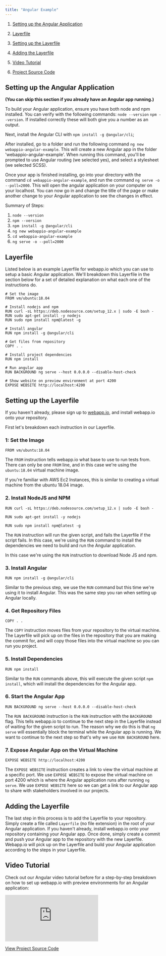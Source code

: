 ```yaml
---
title: "Angular Example"
---
```


1. [Setting up the Angular Application](./angular#setting-up-the-angular-application)

2. [Layerfile](./angular#layerfile)

3. [Setting up the Layerfile](./angular#setting-up-the-layerfile)

4. [Adding the Layerfile](./angular#adding-the-layerfile)

5. [Video Tutorial](./angular#video-tutorial)

6. [Project Source Code](https://github.com/joshuadsouza/webappio-docs-examples/tree/master/webappio-angular)

## Setting up the Angular Application

**(You can skip this section if you already have an Angular app running.)**

To build your Angular application, ensure you have both node and npm installed.
You can verify with the following commands: `node --version` `npm --version`. If
installed correctly these will both give you a number as an output.

Next, install the Angular CLI with `npm install -g @angular/cli`;

After installed, go to a folder and run the following command
`ng new webappio-angular-example`. This will create a new Angular app in the
folder 'webappio-angular-example'. When running this command, you'll be prompted
to use Angular routing (we selected yes), and select a stylesheet (we selected
SCSS).

Once your app is finished installing, go into your directory with the command
`cd webappio-angular-example`, and run the command `ng serve -o --poll=2000`.
This will open the angular application on your computer on your localhost. You
can now go in and change the title of the page or make another change to your
Angular application to see the changes in effect.

Summary of Steps:

1. `node --version`
2. `npm --version`
3. `npm install -g @angular/cli`
4. `ng new webappio-angular-example`
5. `cd webappio-angular-example`
6. `ng serve -o --poll=2000`

## Layerfile

Listed below is an example Layerfile for webapp.io which you can use to setup a
basic Angular application. We'll breakdown this Layerfile in the section below
for a set of detailed explanation on what each one of the instructions do.

```docker Layerfile
# Set the image
FROM vm/ubuntu:18.04

# Install nodejs and npm
RUN curl -sL https://deb.nodesource.com/setup_12.x | sudo -E bash -
RUN sudo apt-get install -y nodejs
RUN sudo npm install npm@latest -g

# Install angular
RUN npm install -g @angular/cli

# Get files from repository
COPY . .

# Install project dependencies
RUN npm install

# Run angular app
RUN BACKGROUND ng serve --host 0.0.0.0 --disable-host-check

# Show website on preview environment at port 4200
EXPOSE WEBSITE http://localhost:4200
```

## Setting up the Layerfile

If you haven't already, please sign up to [webapp.io](/sign-up), and install
webapp.io onto your repository.

First let's breakdown each instruction in our Layerfile.

### 1: Set the Image

`FROM vm/ubuntu:18.04`

The `FROM` instruction tells webapp.io what base to use to run tests from. There
can only be one `FROM` line, and in this case we're using the `ubuntu:18.04`
virtual machine image.

If you're familiar with AWS Ec2 Instances, this is similar to creating a virtual
machine from the ubuntu 18.04 image.

### 2. Install NodeJS and NPM

`RUN curl -sL https://deb.nodesource.com/setup_12.x | sudo -E bash -`

`RUN sudo apt-get install -y nodejs`

`RUN sudo npm install npm@latest -g`

The `RUN` instruction will run the given script, and fails the Layerfile if the
script fails. In this case, we're using the `RUN` command to install the
dependencies we need to build and run the Angular application.

In this case we're using the `RUN` instruction to download Node JS and npm.

### 3. Install Angular

`RUN npm install -g @angular/cli`

Similar to the previous step, we use the `RUN` command but this time we're using
it to install Angular. This was the same step you ran when setting up Angular
locally.

### 4. Get Repository Files

`COPY . .`

The `COPY` instruction moves files from your repository to the virtual machine.
The Layerfile will pick up on the files in the repository that you are making
the commit for, and will copy those files into the virtual machine so you can
run you project.

### 5. Install Dependencies

`RUN npm install`

Similar to the `RUN` commands above, this will execute the given script
`npm install`, which will install the dependencies for the Angular app.

### 6. Start the Angular App

`RUN BACKGROUND ng serve --host 0.0.0.0 --disable-host-check`

The `RUN BACKGROUND` instruction is the `RUN` instruction with the `BACKGROUND`
flag. This tells webapp.io to continue to the next step in the Layerfile instead
of waiting for the given script to run. The reason why we do this is that
`ng serve` will essentially block the terminal while the Angular app is running.
We want to continue to the next step so that's why we use `RUN BACKGROUND` here.

### 7. Expose Angular App on the Virtual Machine

`EXPOSE WEBSITE http://localhost:4200`

The `EXPOSE WEBSITE` instruction creates a link to view the virtual machine at a
specific port. We use `EXPOSE WEBSITE` to expose the virtual machine on port
4200 which is where the Angular application runs after running `ng serve`. We
use `EXPOSE WEBSITE` here so we can get a link to our Angular app to share with
stakeholders involved in our projects.

## Adding the Layerfile

The last step in this process is to add the Layerfile to your repository. Simply
create a file called `Layerfile` (no file extension) in the root of your Angular
application. If you haven't already, install webapp.io onto your repository
containing your Angular app. Once done, simply create a commit and push your
Angular app to the repository with the new Layerfile. Webapp.io will pick up on
the Layerfile and build your Angular application according to the steps in your
Layerfile.

## Video Tutorial

Check out our Angular video tutorial before for a step-by-step breakdown on how
to set up webapp.io with preview environments for an Angular application:

<div>
  <iframe
    src="https://www.youtube.com/embed/hA_rL3Iyigo"
    title="webapp.io Angular Example"
    frameborder="0"
    class="w-full h-96"
    allow="accelerometer; autoplay; clipboard-write; encrypted-media; gyroscope; picture-in-picture; fullscreen;"
  ></iframe>
</div>

[View Project Source Code](https://github.com/joshuadsouza/webappio-docs-examples/tree/master/webappio-angular)
